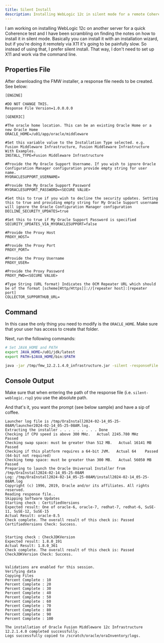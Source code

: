 ```yaml
---
title: Silent Install
description: Installing WebLogic 12c in silent mode for a remote Coherence test—ditching the slow X11 wizard for a fast, command-line solution.
---
```


I am working on installing WebLogic 12c on another server for a quick Coherence test and I have been scrambling on finding the notes on how to install it in silent mode. Basically you can install it with an installation wizard, but if you're doing it remotely via X11 it's going to be painfully slow. So instead of using that, I prefer silent install. That way, I don't need to set up X11 and work via the command line.

## Properties File

After downloading the FMW installer, a response file needs to be created. See below:

```properties title="/u01/silent-weblogic.rsp"
[ENGINE]

#DO NOT CHANGE THIS.
Response File Version=1.0.0.0.0

[GENERIC]

#The oracle home location. This can be an existing Oracle Home or a new Oracle Home
ORACLE_HOME=/u01/app/oracle/middleware

#Set this variable value to the Installation Type selected. e.g. Fusion Middleware Infrastructure, Fusion Middleware Infrastructure With Examples.
INSTALL_TYPE=Fusion Middleware Infrastructure

#Provide the My Oracle Support Username. If you wish to ignore Oracle Configuration Manager configuration provide empty string for user name.
MYORACLESUPPORT_USERNAME=

#Provide the My Oracle Support Password
MYORACLESUPPORT_PASSWORD=<SECURE VALUE>

#Set this to true if you wish to decline the security updates. Setting this to true and providing empty string for My Oracle Support username will ignore the Oracle Configuration Manager configuration
DECLINE_SECURITY_UPDATES=true

#Set this to true if My Oracle Support Password is specified
SECURITY_UPDATES_VIA_MYORACLESUPPORT=false

#Provide the Proxy Host
PROXY_HOST=

#Provide the Proxy Port
PROXY_PORT=

#Provide the Proxy Username
PROXY_USER=

#Provide the Proxy Password
PROXY_PWD=<SECURE VALUE>

#Type String (URL format) Indicates the OCM Repeater URL which should be of the format [scheme[Http/Https]]://[repeater host]:[repeater port]
COLLECTOR_SUPPORTHUB_URL=
```

## Command

In this case the only thing you need to modify is the `ORACLE_HOME`. Make sure that your user has access to create that folder.

Next, run the following commands:

```bash
# Set JAVA_HOME and PATH
export JAVA_HOME=/u01/jdk/latest
export PATH=$JAVA_HOME/bin:$PATH

java -jar /tmp/fmw_12.2.1.4.0_infrastructure.jar -silent -responseFile /u01/silent-weblogic.rsp
```

## Console Output

Make sure that when entering the path of the response file (i.e. `silent-weblogic.rsp`) you use the absolute path. 

And that's it, you want the prompt (see below sample) and have a sip of coffee.

```console
Launcher log file is /tmp/OraInstall2024-02-14_05-25-08AM/launcher2024-02-14_05-25-08AM.log.
Extracting the installer . . . . . . . . . Done
Checking if CPU speed is above 300 MHz.   Actual 2245.780 MHz    Passed
Checking swap space: must be greater than 512 MB.   Actual 16141 MB    Passed
Checking if this platform requires a 64-bit JVM.   Actual 64    Passed (64-bit not required)
Checking temp space: must be greater than 300 MB.   Actual 56050 MB    Passed
Preparing to launch the Oracle Universal Installer from /tmp/OraInstall2024-02-14_05-25-08AM
Log: /tmp/OraInstall2024-02-14_05-25-08AM/install2024-02-14_05-25-08AM.log
Copyright (c) 1996, 2019, Oracle and/or its affiliates. All rights reserved.
Reading response file..
Skipping Software Updates
Starting check : CertifiedVersions
Expected result: One of oracle-6, oracle-7, redhat-7, redhat-6, SuSE-11, SuSE-12, SuSE-15
Actual Result: oracle-8.5
Check complete. The overall result of this check is: Passed
CertifiedVersions Check: Success.


Starting check : CheckJDKVersion
Expected result: 1.8.0_191
Actual Result: 1.8.0_361
Check complete. The overall result of this check is: Passed
CheckJDKVersion Check: Success.


Validations are enabled for this session.
Verifying data
Copying Files
Percent Complete : 10
Percent Complete : 20
Percent Complete : 30
Percent Complete : 40
Percent Complete : 50
Percent Complete : 60
Percent Complete : 70
Percent Complete : 80
Percent Complete : 90
Percent Complete : 100

The installation of Oracle Fusion Middleware 12c Infrastructure 12.2.1.4.0 completed successfully.
Logs successfully copied to /scratch/oracle/oraInventory/logs.
```